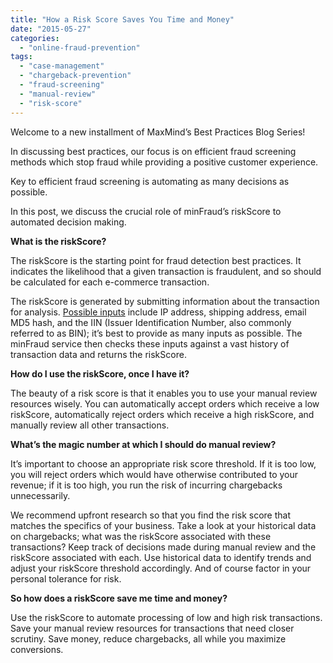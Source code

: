 ```yaml
---
title: "How a Risk Score Saves You Time and Money"
date: "2015-05-27"
categories: 
  - "online-fraud-prevention"
tags: 
  - "case-management"
  - "chargeback-prevention"
  - "fraud-screening"
  - "manual-review"
  - "risk-score"
---
```


Welcome to a new installment of MaxMind’s Best Practices Blog Series!

In discussing best practices, our focus is on efficient fraud screening methods which stop fraud while providing a positive customer experience.

Key to efficient fraud screening is automating as many decisions as possible.

In this post, we discuss the crucial role of minFraud’s riskScore to automated decision making.

**What is the riskScore?**

The riskScore is the starting point for fraud detection best practices. It indicates the likelihood that a given transaction is fraudulent, and so should be calculated for each e-commerce transaction.

The riskScore is generated by submitting information about the transaction for analysis. [Possible inputs](https://dev.maxmind.com/minfraud/#Input) include IP address, shipping address, email MD5 hash, and the IIN (Issuer Identification Number, also commonly referred to as BIN); it’s best to provide as many inputs as possible. The minFraud service then checks these inputs against a vast history of transaction data and returns the riskScore.

**How do I use the riskScore, once I have it?**

The beauty of a risk score is that it enables you to use your manual review resources wisely. You can automatically accept orders which receive a low riskScore, automatically reject orders which receive a high riskScore, and manually review all other transactions.

**What’s the magic number at which I should do manual review?**

It’s important to choose an appropriate risk score threshold. If it is too low, you will reject orders which would have otherwise contributed to your revenue; if it is too high, you run the risk of incurring chargebacks unnecessarily.

We recommend upfront research so that you find the risk score that matches the specifics of your business. Take a look at your historical data on chargebacks; what was the riskScore associated with these transactions? Keep track of decisions made during manual review and the riskScore associated with each. Use historical data to identify trends and adjust your riskScore threshold accordingly. And of course factor in your personal tolerance for risk.

**So how does a riskScore save me time and money?**

Use the riskScore to automate processing of low and high risk transactions. Save your manual review resources for transactions that need closer scrutiny. Save money, reduce chargebacks, all while you maximize conversions.
